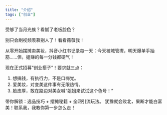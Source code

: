 ```yaml
---
title: "介绍"
tags: ["创业"]
---
```


受够了当月光族？看腻了老板脸色？

别只会刷视频羡慕别人了！看看薇薇我！

从零开始摆摊卖美妆，抖音小红书记录每一天：今天被城管撵，明天爆单手抽筋……但，姐赚的每一分钱都硬气！

现在正式招募“创业搭子”！要求就三点：

1. 想搞钱，有执行力，不是口嗨党。
2. 爱美妆，对变美这件事有无限热情。
3. 脸皮厚，敢在路边对美女喊“姐姐来试试这个色号！”

带你解锁：选品技巧 + 摆摊秘籍 + 全网引流玩法。
犹豫就会败北，果断才能白富美！联系我，我教你第一步怎么走！

